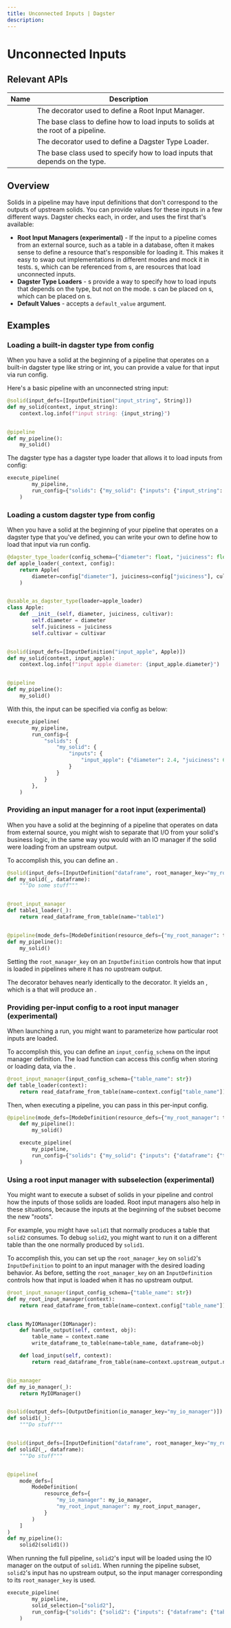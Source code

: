 ```yaml
---
title: Unconnected Inputs | Dagster
description:
---
```


# Unconnected Inputs

## Relevant APIs

| Name                                                                 | Description                                                                      |
| -------------------------------------------------------------------- | -------------------------------------------------------------------------------- |
| <PyObject module="dagster" object="root_input_manager" decorator />  | The decorator used to define a Root Input Manager.                               |
| <PyObject module="dagster" object="RootInputManager" />              | The base class to define how to load inputs to solids at the root of a pipeline. |
| <PyObject module="dagster" object="dagster_type_loader" decorator /> | The decorator used to define a Dagster Type Loader.                              |
| <PyObject module="dagster" object="DagsterTypeLoader" />             | The base class used to specify how to load inputs that depends on the type.      |

## Overview

Solids in a pipeline may have input definitions that don't correspond to the outputs of upstream solids.
You can provide values for these inputs in a few different ways. Dagster checks each, in order, and
uses the first that's available:

- **Root Input Managers (experimental)** - If the input to a pipeline comes from an external source,
  such as a table in a database, often it makes sense to define a resource that's responsible for
  loading it. This makes it easy to swap out implementations in different modes and mock it in
  tests. <PyObject module="dagster" object="RootInputManager" />s, which can be referenced
  from <PyObject module="dagster" object="InputDefinition" />s, are resources that load unconnected
  inputs.
- **Dagster Type Loaders** - <PyObject module="dagster" object="DagsterTypeLoader" />s provide a way
  to specify how to load inputs that depends on the type, but not on the
  mode. <PyObject module="dagster" object="DagsterTypeLoader" />s can be placed
  on <PyObject module="dagster" object="DagsterType" />s, which can be placed
  on <PyObject module="dagster" object="InputDefinition" />s.
- **Default Values** - <PyObject module="dagster" object="InputDefinition" /> accepts a `default_value`
  argument.

## Examples

### Loading a built-in dagster type from config

When you have a solid at the beginning of a pipeline that operates on a built-in dagster type like string or int, you can provide a value for that input via run config.

Here's a basic pipeline with an unconnected string input:

```python file=/concepts/io_management/load_from_config.py startafter=def_start_marker endbefore=def_end_marker
@solid(input_defs=[InputDefinition("input_string", String)])
def my_solid(context, input_string):
    context.log.info(f"input string: {input_string}")


@pipeline
def my_pipeline():
    my_solid()
```

The <PyObject module="dagster" object="String" /> dagster type has a dagster type loader that allows it to load inputs from config:

```python file=/concepts/io_management/load_from_config.py startafter=execute_start_marker endbefore=execute_end_marker
execute_pipeline(
        my_pipeline,
        run_config={"solids": {"my_solid": {"inputs": {"input_string": {"value": "marmot"}}}}},
    )
```

### Loading a custom dagster type from config

When you have a solid at the beginning of your pipeline that operates on a dagster type that you've defined, you can write your own <PyObject module="dagster" object="DagsterTypeLoader" /> to define how to load that input via run config.

```python file=/concepts/io_management/load_custom_type_from_config.py startafter=def_start_marker endbefore=def_end_marker
@dagster_type_loader(config_schema={"diameter": float, "juiciness": float, "cultivar": str})
def apple_loader(_context, config):
    return Apple(
        diameter=config["diameter"], juiciness=config["juiciness"], cultivar=config["cultivar"]
    )


@usable_as_dagster_type(loader=apple_loader)
class Apple:
    def __init__(self, diameter, juiciness, cultivar):
        self.diameter = diameter
        self.juiciness = juiciness
        self.cultivar = cultivar


@solid(input_defs=[InputDefinition("input_apple", Apple)])
def my_solid(context, input_apple):
    context.log.info(f"input apple diameter: {input_apple.diameter}")


@pipeline
def my_pipeline():
    my_solid()
```

With this, the input can be specified via config as below:

```python file=/concepts/io_management/load_custom_type_from_config.py startafter=execute_start_marker endbefore=execute_end_marker
execute_pipeline(
        my_pipeline,
        run_config={
            "solids": {
                "my_solid": {
                    "inputs": {
                        "input_apple": {"diameter": 2.4, "juiciness": 6.0, "cultivar": "honeycrisp"}
                    }
                }
            }
        },
    )
```

### Providing an input manager for a root input (experimental)

When you have a solid at the beginning of a pipeline that operates on data from external source, you might wish to separate that I/O from your solid's business logic, in the same way you would with an IO manager if the solid were loading from an upstream output.

To accomplish this, you can define an <PyObject module="dagster" object="RootInputManager" />.

```python file=/concepts/io_management/root_input_manager.py startafter=start_marker endbefore=end_marker
@solid(input_defs=[InputDefinition("dataframe", root_manager_key="my_root_manager")])
def my_solid(_, dataframe):
    """Do some stuff"""


@root_input_manager
def table1_loader(_):
    return read_dataframe_from_table(name="table1")


@pipeline(mode_defs=[ModeDefinition(resource_defs={"my_root_manager": table1_loader})])
def my_pipeline():
    my_solid()
```

Setting the `root_manager_key` on an `InputDefinition` controls how that input is loaded in pipelines where it has no upstream output.

The <PyObject module="dagster" object="root_input_manager" /> decorator behaves nearly identically to the <PyObject module="dagster" object="resource" /> decorator. It yields an <PyObject module="dagster" object="RootInputManagerDefinition" />, which is a <PyObject module="dagster" object="ResourceDefinition" /> that will produce an <PyObject module="dagster" object="RootInputManager" />.

### Providing per-input config to a root input manager (experimental)

When launching a run, you might want to parameterize how particular root inputs are loaded.

To accomplish this, you can define an `input_config_schema` on the input manager definition. The load function can access this config when storing or loading data, via the <PyObject module="dagster" object="InputContext" />.

```python file=/concepts/io_management/config_input_manager.py startafter=def_start_marker endbefore=def_end_marker
@root_input_manager(input_config_schema={"table_name": str})
def table_loader(context):
    return read_dataframe_from_table(name=context.config["table_name"])
```

Then, when executing a pipeline, you can pass in this per-input config.

```python file=/concepts/io_management/config_input_manager.py startafter=execute_start_marker endbefore=execute_end_marker
@pipeline(mode_defs=[ModeDefinition(resource_defs={"my_root_manager": table_loader})])
    def my_pipeline():
        my_solid()

    execute_pipeline(
        my_pipeline,
        run_config={"solids": {"my_solid": {"inputs": {"dataframe": {"table_name": "table1"}}}}},
    )
```

### Using a root input manager with subselection (experimental)

You might want to execute a subset of solids in your pipeline and control how the inputs of those solids are loaded. Root input managers also help in these situations, because the inputs at the beginning of the subset become the new "roots".

For example, you might have `solid1` that normally produces a table that `solid2` consumes. To debug `solid2`, you might want to run it on a different table than the one normally produced by `solid1`.

To accomplish this, you can set up the `root_manager_key` on `solid2`'s `InputDefinition` to point to an input manager with the desired loading behavior. As before, setting the `root_manager_key` on an `InputDefinition` controls how that input is loaded when it has no upstream output.

```python file=/concepts/io_management/subselection.py startafter=start_marker endbefore=end_marker
@root_input_manager(input_config_schema={"table_name": str})
def my_root_input_manager(context):
    return read_dataframe_from_table(name=context.config["table_name"])


class MyIOManager(IOManager):
    def handle_output(self, context, obj):
        table_name = context.name
        write_dataframe_to_table(name=table_name, dataframe=obj)

    def load_input(self, context):
        return read_dataframe_from_table(name=context.upstream_output.name)


@io_manager
def my_io_manager(_):
    return MyIOManager()


@solid(output_defs=[OutputDefinition(io_manager_key="my_io_manager")])
def solid1(_):
    """Do stuff"""


@solid(input_defs=[InputDefinition("dataframe", root_manager_key="my_root_input_manager")])
def solid2(_, dataframe):
    """Do stuff"""


@pipeline(
    mode_defs=[
        ModeDefinition(
            resource_defs={
                "my_io_manager": my_io_manager,
                "my_root_input_manager": my_root_input_manager,
            }
        )
    ]
)
def my_pipeline():
    solid2(solid1())
```

When running the full pipeline, `solid2`'s input will be loaded using the IO manager on the output of `solid1`. When running the pipeline subset, `solid2`'s input has no upstream output, so the input manager corresponding to its `root_manager_key` is used.

```python file=/concepts/io_management/subselection.py startafter=start_execute_subselection endbefore=end_execute_subselection
execute_pipeline(
        my_pipeline,
        solid_selection=["solid2"],
        run_config={"solids": {"solid2": {"inputs": {"dataframe": {"table_name": "tableX"}}}}},
    )
```
